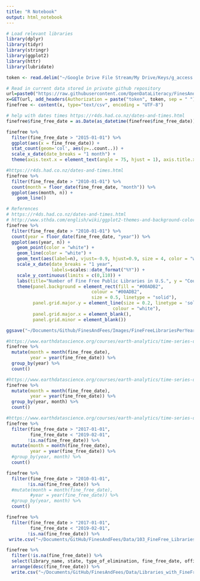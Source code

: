 ```yaml
---
title: "R Notebook"
output: html_notebook
---
```


```r
# Load relevant libraries
library(dplyr)
library(tidyr)
library(stringr)
library(ggplot2)
library(httr)
library(lubridate)
```

```r
token <- read.delim("~/Google Drive File Stream/My Drive/Keys/g_access.txt", stringsAsFactor = FALSE, header = FALSE)
```

```r
# Read in current data stored in private github repository
url=paste0("https://raw.githubusercontent.com/OpenDataLiteracy/FinesAndFees/master/Data/DataEntry_MergedDataSet_2019-09-05.csv")
x=GET(url, add_headers(Authorization = paste("token", token, sep = " ")))
finefree <- content(x, type="text/csv", encoding = "UTF-8")
```

```r
# help with dates times https://r4ds.had.co.nz/dates-and-times.html
finefree$fine_free_date = as.Date(as_datetime(finefree$fine_free_date))
```

```r
finefree %>%
  filter(fine_free_date > "2015-01-01") %>%
  ggplot(aes(x = fine_free_date)) +
  stat_count(geom='col', aes(y=..count..)) +
  scale_x_date(date_breaks = "1 month") +
  theme(axis.text.x = element_text(angle = 75, hjust = 1), axis.title.x=element_blank())
```

```r
#https://r4ds.had.co.nz/dates-and-times.html
finefree %>%
  filter(fine_free_date > "2010-01-01") %>%
  count(month = floor_date(fine_free_date, "month")) %>% 
  ggplot(aes(month, n)) +
    geom_line()
```

```r
# References
# https://r4ds.had.co.nz/dates-and-times.html
# http://www.sthda.com/english/wiki/ggplot2-themes-and-background-colors-the-3-elements
finefree %>%
  filter(fine_free_date > "2010-01-01") %>%
  count(year = floor_date(fine_free_date, "year")) %>% 
  ggplot(aes(year, n)) +
    geom_point(color = "white") +
    geom_line(color = "white") +
    geom_text(aes(label=n), vjust=-0.9, hjust=0.9, size = 4, color = "white") +
    scale_x_date(date_breaks = "1 year",
                 labels=scales::date_format("%Y")) +
    scale_y_continuous(limits = c(0,110)) +
    labs(title="Number of Fine Free Public Libraries in U.S.", y = "Count", x = "Year the Fine-Free Policy was Enacted", size = 4) +
    theme(panel.background = element_rect(fill = "#00ADB2",
                                colour = "#00ADB2",
                                size = 0.5, linetype = "solid"),
          panel.grid.major.y = element_line(size = 0.2, linetype = 'solid',
                                        colour = "white"), 
          panel.grid.major.x = element_blank(),
          panel.grid.minor = element_blank())

ggsave("~/Documents/Github/FinesAndFees/Images/FineFreeLibrariesPerYear.png")
```

```r
#https://www.earthdatascience.org/courses/earth-analytics/time-series-data/summarize-time-series-by-month-in-r/
finefree %>%
  mutate(month = month(fine_free_date),
         year = year(fine_free_date)) %>%
  group_by(year) %>%
  count() 
```

```r
#https://www.earthdatascience.org/courses/earth-analytics/time-series-data/summarize-time-series-by-month-in-r/
finefree %>%
  mutate(month = month(fine_free_date),
         year = year(fine_free_date)) %>%
  group_by(year, month) %>%
  count() 
```

```r
#https://www.earthdatascience.org/courses/earth-analytics/time-series-data/summarize-time-series-by-month-in-r/
finefree %>%
  filter(fine_free_date > "2017-01-01",
         fine_free_date < "2019-02-01",
        !is.na(fine_free_date)) %>%
  mutate(month = month(fine_free_date),
         year = year(fine_free_date)) %>%
  #group_by(year, month) %>%
  count() 
```

```r
finefree %>%
  filter(fine_free_date > "2010-01-01",
        !is.na(fine_free_date)) %>%
  #mutate(month = month(fine_free_date),
         #year = year(fine_free_date)) %>%
  #group_by(year, month) %>%
  count() 
```


```r
finefree %>%
  filter(fine_free_date > "2017-01-01",
         fine_free_date < "2019-02-01",
        !is.na(fine_free_date)) %>%
 write.csv("~/Documents/GitHub/FinesAndFees/Data/103_FineFree_Libraries.csv")
```


```r
finefree %>%
  filter(!is.na(fine_free_date)) %>%
  select(library_name, state, type_of_elimination, fine_free_date, official_policy_link, library_url) %>%
  arrange(desc(fine_free_date)) %>%
  write.csv("~/Documents/GitHub/FinesAndFees/Data/Libraries_with_FineFreeDates.csv")
```

